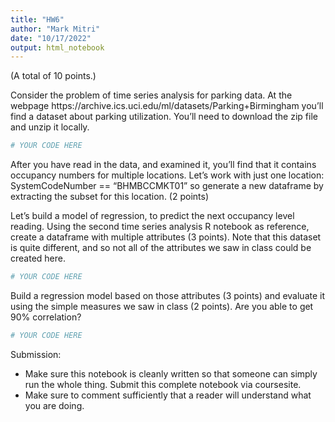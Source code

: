 ---
title: "HW6"
author: "Mark Mitri"
date: "10/17/2022"
output: html_notebook
---

(A total of 10 points.)

Consider the problem of time series analysis for parking data.  At the webpage https://archive.ics.uci.edu/ml/datasets/Parking+Birmingham you'll find a dataset about parking utilization.  You'll need to download the zip file and unzip it locally.

```{r}
# YOUR CODE HERE
```

After you have read in the data, and examined it, you'll find that it contains occupancy numbers for multiple locations.  Let's work with just one location: 
SystemCodeNumber == "BHMBCCMKT01" so generate a new dataframe by extracting the subset for this location.  (2 points)

Let's build a model of regression, to predict the next occupancy level reading.  Using the second time series analysis R notebook as reference, create a dataframe with multiple attributes (3 points).  Note that this dataset is quite different, and so not all of the attributes we saw in class could be created here.

```{r}
# YOUR CODE HERE
```

Build a regression model based on those attributes (3 points) and evaluate it using the simple measures we saw in class (2 points).  Are you able to get 90% correlation?

```{r}
# YOUR CODE HERE
```

Submission:

- Make sure this notebook is cleanly written so that someone can simply run the whole thing.  Submit this complete notebook via coursesite.
- Make sure to comment sufficiently that a reader will understand what you are doing.
